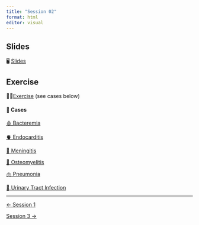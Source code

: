 ```yaml
---
title: "Session 02"
format: html
editor: visual
---
```


::: callout-important
:::

## Slides

🖥️ [Slides](slides.qmd)

## Exercise

💪🏻[Exercise](exercise.qmd) (see cases below)

::: {style="font-size: 0.875em;"}
:::

#### 🦠 Cases 

::::::::: grid
::: {.g-col-md-4 .g-col-12}
[🩸 Bacteremia](cases/bacteremia/index.qmd){.btn .btn-outline-primary}
:::

::: {.g-col-md-4 .g-col-12}
[🫀 Endocarditis](cases/endocarditis/index.qmd){.btn .btn-outline-primary}
:::

::: {.g-col-md-4 .g-col-12}
[🧠 Meningitis](cases/meningitis/index.qmd){.btn .btn-outline-primary}
:::

::: {.g-col-md-4 .g-col-12}
[🦴 Osteomyelitis](cases/osteomyelitis/index.qmd){.btn .btn-outline-primary}
:::

::: {.g-col-md-4 .g-col-12}
[🫁 Pneumonia](cases/pneumonia/index.qmd){.btn .btn-outline-primary}
:::

::: {.g-col-md-4 .g-col-12}
[🚽 Urinary Tract Infection](cases/urinary-tract-infection/index.qmd){.btn .btn-outline-primary}
:::
:::::::::

------------------------------------------------------------------------

::::: {.d-flex .justify-content-between .border-top .pt-4 .mt-4}
<div>

[← Session 1](../session_01/index.qmd){.btn .btn-outline-primary}

</div>

<div>

[Session 3 →](../session_03/index.qmd){.btn .btn-outline-primary}

</div>
:::::
